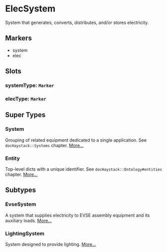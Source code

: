 # ElecSystem
System that generates, converts, distributes, and/or stores electricity.
## Markers
- system
- elec

## Slots

### systemType: `Marker`

### elecType: `Marker`


## Super Types
### System
Grouping of related equipment dedicated to a single application.
See `docHaystack::Systems` chapter. 
[More...](./System)

### Entity
Top-level dicts with a unique identifier.
See `docHaystack::Ontology#entities` chapter. 
[More...](./Entity)


## Subtypes
### EvseSystem
A system that supplies electricity to EVSE assembly equipment and its
auxiliary loads. 
[More...](./EvseSystem)
### LightingSystem
System designed to provide lighting. 
[More...](./LightingSystem)
